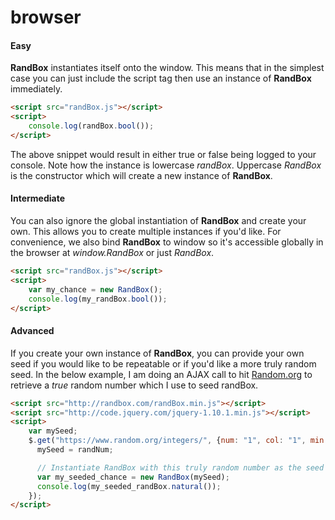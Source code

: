 # browser

#### Easy

**RandBox** instantiates itself onto the window. This means that in the simplest
case you can just include the script tag then use an instance of **RandBox**
immediately.

```html
<script src="randBox.js"></script>
<script>
    console.log(randBox.bool());
</script>
```

The above snippet would result in either true or false being logged to your
console. Note how the instance is lowercase *randBox*. Uppercase *RandBox* is the
constructor which will create a new instance of **RandBox**.

#### Intermediate

You can also ignore the global instantiation of **RandBox** and create your own.
This allows you to create multiple instances if you'd like. For convenience, we
also bind **RandBox** to window so it's accessible globally in the browser at
*window.RandBox* or just *RandBox*.

```html
<script src="randBox.js"></script>
<script>
    var my_chance = new RandBox();
    console.log(my_randBox.bool());
</script>
```


#### Advanced

If you create your own instance of **RandBox**, you can provide your own seed if
you would like to be repeatable or if you'd like a more truly random seed. In
the below example, I am doing an AJAX call to hit [Random.org][random] to
retrieve a *true* random number which I use to seed randBox.

```html
<script src="http://randbox.com/randBox.min.js"></script>
<script src="http://code.jquery.com/jquery-1.10.1.min.js"></script>
<script>
    var mySeed;
    $.get("https://www.random.org/integers/", {num: "1", col: "1", min: "1", max: "1000000000", base: "10", format: "plain", rnd: "new"}, function(randNum) {
      mySeed = randNum;

      // Instantiate RandBox with this truly random number as the seed
      var my_seeded_chance = new RandBox(mySeed);
      console.log(my_seeded_randBox.natural());
    });
</script>
```

[random]: http://www.random.org
